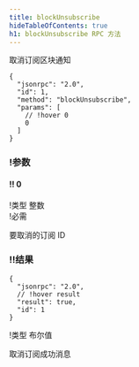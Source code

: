 ```yaml
---
title: blockUnsubscribe
hideTableOfContents: true
h1: blockUnsubscribe RPC 方法
---
```


取消订阅区块通知

<APIMethod>

```jsonc !!request
{
  "jsonrpc": "2.0",
  "id": 1,
  "method": "blockUnsubscribe",
  "params": [
    // !hover 0
    0
  ]
}
```

### !参数

#### !! 0

!类型 整数  
!必需

要取消的订阅 ID

### !!结果

```jsonc !response
{
  "jsonrpc": "2.0",
  // !hover result
  "result": true,
  "id": 1
}
```

!类型 布尔值

取消订阅成功消息

</APIMethod>
